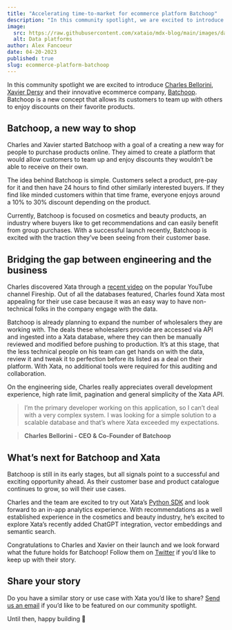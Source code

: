 ```yaml
---
title: "Accelerating time-to-market for ecommerce platform Batchoop"
description: "In this community spotlight, we are excited to introduce Charles Bellorini, Xavier Dersy and their innovative tatcommerce company, Batchoop."
image:
  src: https://raw.githubusercontent.com/xataio/mdx-blog/main/images/database-platforms-trend.png
  alt: Data platforms
author: Alex Fancoeur
date: 04-20-2023
published: true
slug: ecommerce-platform-batchoop
---
```


In this community spotlight we are excited to introduce [Charles Bellorini](https://www.linkedin.com/in/charlesbellorini/), [Xavier Dersy](https://www.linkedin.com/in/xavier-dersy/) and their innovative ecommerce company, [Batchoop](https://www.batchoop.com/). Batchoop is a new concept that allows its customers to team up with others to enjoy discounts on their favorite products.

<ArticleImage
  src="https://raw.githubusercontent.com/xataio/mdx-blog/main/images/batchoop-illustration.png"
  width="3200"
  height="1800"
  alt="Batchoop application"
  caption="Batchoop application"
  position="center"
/>

## Batchoop, a new way to shop

Charles and Xavier started Batchoop with a goal of a creating a new way for people to purchase products online. They aimed to create a platform that would allow customers to team up and enjoy discounts they wouldn’t be able to receive on their own.

The idea behind Batchoop is simple. Customers select a product, pre-pay for it and then have 24 hours to find other similarly interested buyers. If they find like minded customers within that time frame, everyone enjoys around a 10% to 30% discount depending on the product.

Currently, Batchoop is focused on cosmetics and beauty products, an industry where buyers like to get recommendations and can easily benefit from group purchases. With a successful launch recently, Batchoop is excited with the traction they’ve been seeing from their customer base.

## Bridging the gap between engineering and the business

Charles discovered Xata through a [recent video](https://www.youtube.com/watch?v=jb2AvF8XzII) on the popular YouTube channel Fireship. Out of all the databases featured, Charles found Xata most appealing for their use case because it was an easy way to have non-technical folks in the company engage with the data.

Batchoop is already planning to expand the number of wholesalers they are working with. The deals these wholesalers provide are accessed via API and ingested into a Xata database, where they can then be manually reviewed and modified before pushing to production. It’s at this stage, that the less technical people on his team can get hands on with the data, review it and tweak it to perfection before its listed as a deal on their platform. With Xata, no additional tools were required for this auditing and collaboration.

On the engineering side, Charles really appreciates overall development experience, high rate limit, pagination and general simplicity of the Xata API.

> I’m the primary developer working on this application, so I can’t deal with a very complex system. I was looking for a simple solution to a scalable database and that’s where Xata exceeded my expectations.

> **Charles Bellorini - CEO & Co-Founder of Batchoop**


## What’s next for Batchoop and Xata

Batchoop is still in its early stages, but all signals point to a successful and exciting opportunity ahead. As their customer base and product catalogue continues to grow, so will their use cases.

Charles and the team are excited to try out Xata’s [Python SDK](https://xata.io/docs/python-sdk/overview) and look forward to an in-app analytics experience. With recommendations as a well established experience in the cosmetics and beauty industry, he’s excited to explore Xata’s recently added ChatGPT integration, vector embeddings and semantic search.

Congratulations to Charles and Xavier on their launch and we look forward what the future holds for Batchoop! Follow them on [Twitter](https://twitter.com/batchoop) if you’d like to keep up with their story.

## Share your story

Do you have a similar story or use case with Xata you’d like to share? [Send us an email](mailto:communityspotlight@xata.io) if you’d like to be featured on our community spotlight.

Until then, happy building 🦋
